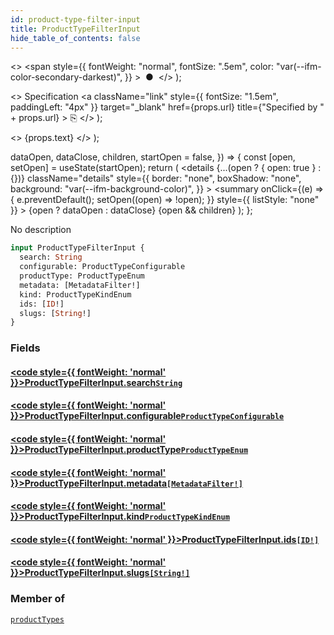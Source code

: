```yaml
---
id: product-type-filter-input
title: ProductTypeFilterInput
hide_table_of_contents: false
---
```


  <>
    <span
      style={{
        fontWeight: "normal",
        fontSize: ".5em",
        color: "var(--ifm-color-secondary-darkest)",
      }}
    >
      &nbsp;●&nbsp;
    </span>
  </>
);

  <>
    Specification
    <a
      className="link"
      style={{ fontSize: "1.5em", paddingLeft: "4px" }}
      target="\_blank"
      href={props.url}
      title={"Specified by " + props.url}
    >
      ⎘
    </a>
  </>
);

  <>
    <span className={props.class}>{props.text}</span>
  </>
);


  dataOpen,
  dataClose,
  children,
  startOpen = false,
}) => {
  const [open, setOpen] = useState(startOpen);
  return (
    <details
      {...(open ? { open: true } : {})}
      className="details"
      style={{
        border: "none",
        boxShadow: "none",
        background: "var(--ifm-background-color)",
      }}
    >
      <summary
        onClick={(e) => {
          e.preventDefault();
          setOpen((open) => !open);
        }}
        style={{ listStyle: "none" }}
      >
        {open ? dataOpen : dataClose}
      </summary>
      {open && children}
    </details>
  );
};

No description

```graphql
input ProductTypeFilterInput {
  search: String
  configurable: ProductTypeConfigurable
  productType: ProductTypeEnum
  metadata: [MetadataFilter!]
  kind: ProductTypeKindEnum
  ids: [ID!]
  slugs: [String!]
}
```

### Fields

#### [<code style={{ fontWeight: 'normal' }}>ProductTypeFilterInput.<b>search</b></code>](#)<Bullet />[`String`](../../../api-storefront/miscellaneous/scalars/string) <Badge class="badge badge--secondary" text="scalar"/>

>

#### [<code style={{ fontWeight: 'normal' }}>ProductTypeFilterInput.<b>configurable</b></code>](#)<Bullet />[`ProductTypeConfigurable`](../../../api-storefront/products/enums/product-type-configurable) <Badge class="badge badge--secondary" text="enum"/>

>

#### [<code style={{ fontWeight: 'normal' }}>ProductTypeFilterInput.<b>productType</b></code>](#)<Bullet />[`ProductTypeEnum`](../../../api-storefront/products/enums/product-type-enum) <Badge class="badge badge--secondary" text="enum"/>

>

#### [<code style={{ fontWeight: 'normal' }}>ProductTypeFilterInput.<b>metadata</b></code>](#)<Bullet />[`[MetadataFilter!]`](../../../api-storefront/miscellaneous/inputs/metadata-filter) <Badge class="badge badge--secondary" text="list"/> <Badge class="badge badge--secondary" text="input"/>

>

#### [<code style={{ fontWeight: 'normal' }}>ProductTypeFilterInput.<b>kind</b></code>](#)<Bullet />[`ProductTypeKindEnum`](../../../api-storefront/products/enums/product-type-kind-enum) <Badge class="badge badge--secondary" text="enum"/>

>

#### [<code style={{ fontWeight: 'normal' }}>ProductTypeFilterInput.<b>ids</b></code>](#)<Bullet />[`[ID!]`](../../../api-storefront/miscellaneous/scalars/id) <Badge class="badge badge--secondary" text="list"/> <Badge class="badge badge--secondary" text="scalar"/>

>

#### [<code style={{ fontWeight: 'normal' }}>ProductTypeFilterInput.<b>slugs</b></code>](#)<Bullet />[`[String!]`](../../../api-storefront/miscellaneous/scalars/string) <Badge class="badge badge--secondary" text="list"/> <Badge class="badge badge--secondary" text="scalar"/>

>

### Member of

[`productTypes`](../../../api-storefront/products/queries/product-types) <Badge class="badge badge--secondary" text="query"/>
